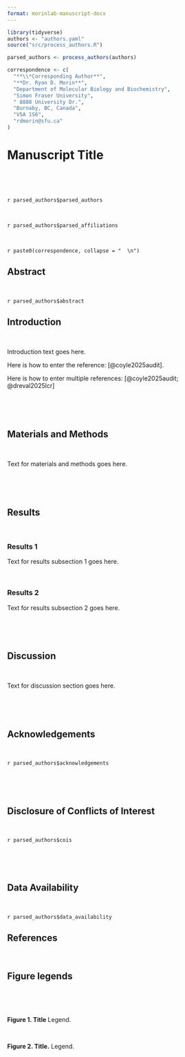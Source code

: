```yaml
---
format: morinlab-manuscript-docx
---
```


```r
library(tidyverse)
authors <- "authors.yaml"
source("src/process_authors.R")
```

```r

parsed_authors <- process_authors(authors)

correspondence <- c(
  "**\\*Corresponding Author**",
  "**Dr. Ryan D. Morin**",
  "Department of Molecular Biology and Biochemistry",
  "Simon Fraser University",
  " 8888 University Dr.",
  "Burnaby, BC, Canada",
  "V5A 1S6",
  "rdmorin@sfu.ca"
)
```

# Manuscript Title {.unnumbered}

<br>

<br>

`r parsed_authors$parsed_authors`

<br>

`r parsed_authors$parsed_affiliations`

<br>

`r paste0(correspondence, collapse = "  \n")`

\newpage

## Abstract

<br>

`r parsed_authors$abstract`

\newpage

## Introduction

<br>

Introduction text goes here.

Here is how to enter the reference: [@coyle2025audit].

Here is how to enter multiple references: [@coyle2025audit; @dreval2025lcr]

<br>

<br>

## Materials and Methods

<br>

Text for materials and methods goes here.

<br>

<br>

## Results

<br>

### Results 1

Text for results subsection 1 goes here.

<br>

### Results 2

Text for results subsection 2 goes here.

<br>

<br>

## Discussion

<br>

Text for discussion section goes here.

<br>

<br>

## Acknowledgements

<br>

`r parsed_authors$acknowledgements`

<br>

<br>

## Disclosure of Conflicts of Interest

<br>

`r parsed_authors$cois`

<br>

<br>

## Data Availability

<br>

`r parsed_authors$data_availability`

\newpage

## References

<br>

::: {#refs}
:::

\newpage

## Figure legends

<br>

<br>

**Figure 1. Title** Legend.

<br>

**Figure 2. Title.** Legend.
